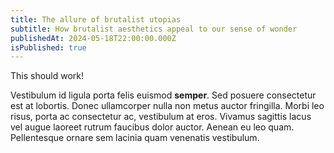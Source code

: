 ```yaml
---
title: The allure of brutalist utopias
subtitle: How brutalist aesthetics appeal to our sense of wonder
publishedAt: 2024-05-18T22:00:00.000Z
isPublished: true
---
```


This should work!

Vestibulum id ligula porta felis euismod **semper**. Sed posuere consectetur est at lobortis. Donec ullamcorper nulla non metus auctor fringilla. Morbi leo risus, porta ac consectetur ac, vestibulum at eros. Vivamus sagittis lacus vel augue laoreet rutrum faucibus dolor auctor. Aenean eu leo quam. Pellentesque ornare sem lacinia quam venenatis vestibulum.
